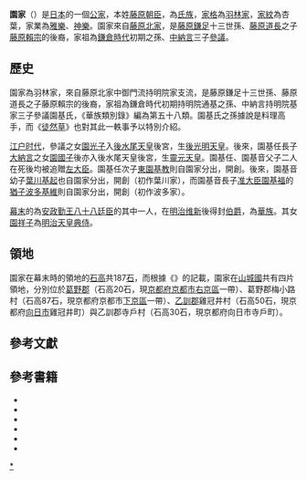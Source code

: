 {{日本氏族
|家名=園家
|家紋=Gyōyō inverted.png
|家紋名称=杏葉
|本姓=[[藤原北家|藤原北家]]{{link-ja|中御門流}}{{link-ja|持明院家}}{{link-ja|庶家|庶家|支流}}
|家祖={{link-ja|園基氏}}
|種別=[[公家|公家]]（[[羽林家|羽林家]]）<br>[[華族_(日本)|華族]]（[[伯爵|伯爵]]）
|出身地=[[山城國|山城國]]
|根據地=山城國
|人物={{link-ja|園基氏}}<br>{{link-ja|園基任}}<br>{{link-ja|園基音}}<br>[[園基福|園基福]]<br>[[園基祥|園基祥]]<br>[[園祥子|園祥子]]
|支流={{link-ja|東園家}}（羽林家）<br>{{link-ja|壬生家}}（羽林家）<br>{{link-ja|六角家|六角家#中御門流六角家}}（羽林家）
}}
'''園家'''（{{jpn|j=園家|hg=そのけ|rm=Sono Ke}}）是[[日本|日本]]的一個[[公家|公家]]{{sfn|平凡社|2009}}，本姓[[藤原氏|藤原]][[八色姓|朝臣]]，為{{link-ja|神別}}[[氏族|氏族]]{{sfn|岩倉|1878|p=57}}，[[家格|家格]]為[[羽林家|羽林家]]{{sfn|平凡社|2009}}，[[家紋|家紋]]為杏葉{{sfn|新人物往來社|1989|p=212}}，家業為[[雅樂_(日本)|雅樂]]、[[神樂|神樂]]{{sfn|維新史料編纂會|1929|pp=356-357}}。園家來自[[藤原北家|藤原北家]]{{link-ja|中御門流}}{{link-ja|持明院家}}{{link-ja|庶家|庶家|支流}}{{sfn|平凡社|2009}}{{sfn|維新史料編纂會|1929|pp=356-357}}，是[[藤原鎌足|藤原鎌足]]十三世孫{{sfn|岩倉|1878|p=57}}、[[藤原道長|藤原道長]]之子[[藤原賴宗|藤原賴宗]]的後裔{{sfn|平凡社|2009}}，家祖為[[鎌倉時代|鎌倉時代]]初期{{link-ja|持明院通基|藤原通基 (大蔵卿)}}之孫{{sfn|平凡社|2009}}、[[中納言|中納言]]{{link-ja|持明院基家}}三子[[參議_(日本)|參議]]{{link-ja|園基氏}}{{sfn|維新史料編纂會|1929|pp=356-357}}。

==歷史==
園家為羽林家{{sfn|平凡社|2009}}，來自藤原北家中御門流持明院家支流{{sfn|平凡社|2009}}{{sfn|維新史料編纂會|1929|pp=356-357}}，是藤原鎌足十三世孫{{sfn|岩倉|1878|p=57}}、藤原道長之子藤原賴宗的後裔{{sfn|平凡社|2009}}，家祖為鎌倉時代初期持明院通基之孫{{sfn|平凡社|2009}}、中納言持明院基家三子參議園基氏{{sfn|維新史料編纂會|1929|pp=356-357}}，《華族類別錄》編為第五十八類{{sfn|岩倉|1878|p=57}}。園基氏之孫{{link-ja|園基藤}}據說是料理高手，而《[[徒然草|徒然草]]》也對其此一軼事予以特別介紹{{sfn|平凡社|2009}}。

[[江户时代|江户时代]]，參議{{link-ja|園基任}}之女[[園光子|園光子]]入[[後水尾天皇|後水尾天皇]]後宮，生[[後光明天皇|後光明天皇]]。後來，園基任長子[[大納言|大納言]]{{link-ja|園基音}}之女[[園國子|園國子]]後亦入後水尾天皇後宮，生[[靈元天皇|靈元天皇]]。園基任、園基音父子二人在死後均被追贈[[左大臣|左大臣]]{{sfn|平凡社|2009}}。園基任次子[[東園基教|東園基教]]則自園家分出，開創{{link-ja|東園家}}{{sfn|維新史料編纂會|1929|pp=517-518}}。後來，園基音幼子[[葉川基起|葉川基起]]也自園家分出，開創{{link-ja|壬生家}}（初作葉川家）{{sfn|維新史料編纂會|1929|pp=643-644}}，而園基音長子[[准大臣|准大臣]][[園基福|園基福]]的[[猶子|猶子]][[波多基維|波多基維]]則自園家分出，開創{{link-ja|六角家|六角家#中御門流六角家}}（初作波多家）{{sfn|維新史料編纂會|1929|pp=705-706}}。

[[幕末|幕末]]的{{link-ja|園基祥}}為[[廷臣八十八卿列參事件|安政勤王八十八廷臣]]的其中一人{{sfn|坂本|1944}}，在[[明治维新|明治维新]]後得封[[伯爵|伯爵]]，為[[華族_(日本)|華族]]{{sfn|岩倉|1878|p=57}}。其女[[園祥子|園祥子]]為[[明治天皇|明治天皇]][[典侍|典侍]]{{sfn|維新史料編纂會|1929|pp=356-357}}。

==領地==
園家在幕末時的領地的[[石高|石高]]共187[[石_(容量單位)|石]]{{sfn|維新史料編纂會|1929|pp=356-357}}，而根據《{{link-ja|舊高舊領取調帳|旧高旧領取調帳}}》的記載，園家在[[山城國|山城國]]共有四片領地，分別位於[[葛野郡|葛野郡]]{{Link-ja|京極村|京極村|郡村}}（石高20石，現[[京都府|京都府]][[京都市|京都市]][[右京區|右京區]]{{Link-ja|京都市右京區的町名|京都市右京区の町名|西京極}}一帶）、葛野郡梅小路村（石高87石，現京都府京都市[[下京區|下京區]]{{Link-ja|京都市下京區的町名|京都市下京区の町名|梅小路}}一帶）、[[乙訓郡|乙訓郡]]雞冠井村（石高50石，現京都府[[向日市|向日市]]雞冠井町）與乙訓郡寺戶村（石高30石，現京都府向日市寺戶町）{{sfn|國立歷史民俗博物館|1868}}。

==參考文獻==
{{reflist|20em}}

==參考書籍==
*{{cite book|script-title=ja:華族類別錄|editor=岩倉具視|editor-link=岩倉具視|publisher=[[宫内省|宫内省]]|year=1878|doi=10.11501/11445176|ref={{harvid|岩倉|1878}}}}
*{{cite book|script-title=ja:現代華族譜要|editor=維新史料編纂會|publisher=日本史籍協會|year=1929|doi=10.11501/1879484|ref={{harvid|維新史料編纂會|1929}}}}
*{{cite book|script-title=ja:公卿辭典|editor=坂本武雄|publisher=七丈書院|year=1944|doi=10.11501/1123765|url=https://books.google.com.hk/books?id=CUlEAAAAIAAJ|ref={{harvid|坂本|1944}}|title=|access-date=2020-11-25|archive-date=2021-11-01|archive-url=https://web.archive.org/web/20211101211827/https://books.google.com.hk/books?id=CUlEAAAAIAAJ}}
*{{cite book|chapter=園家|script-title=ja:世界大百科事典 第2版|publisher=[[平凡社|平凡社]]|url=https://kotobank.jp/word/%E5%9C%92%E5%AE%B6-1181315|date=2009-01-19|ref={{harvid|平凡社|2009}}|access-date=2020-11-25|archive-date=2020-11-25|archive-url=https://web.archive.org/web/20201125093443/https://kotobank.jp/word/%E5%9C%92%E5%AE%B6-1181315|dead-url=no}}
*{{cite book|script-title=ja:日本姓氏紋章総覧：姓氏からも紋章からも「わが家」がわかる|publisher={{link-ja|新人物往來社|新人物往来社}}|year=1989|id={{NCID|BN06423385}}|url=https://books.google.com.hk/books?id=CH8VAQAAMAAJ|ref={{harvid|新人物往來社|1989}}|title=|access-date=2020-11-25|archive-date=2021-10-29|archive-url=https://web.archive.org/web/20211029145813/https://books.google.com.hk/books?id=CH8VAQAAMAAJ}}
*{{cite web|script-title=ja:旧高旧領取調帳データベースの検索|year=1868|publisher=[[國立歷史民俗博物館|國立歷史民俗博物館]]|url=https://www.rekihaku.ac.jp/up-cgi/login.pl?p=param/kyud/db_param|ref={{harvid|國立歷史民俗博物館|1868}}|accessdate=2020-11-25|archive-date=2020-11-25|archive-url=https://web.archive.org/web/20201125104723/https://www.rekihaku.ac.jp/up-cgi/login.pl?p=param%2Fkyud%2Fdb_param|dead-url=no}}

{{堂上家一覧}}
[[Category:園家|*]]